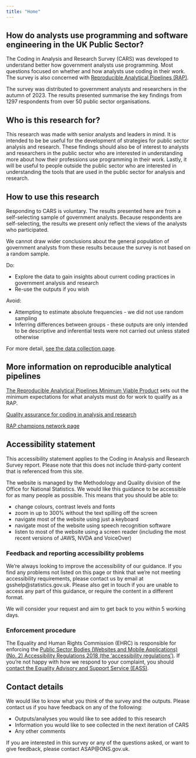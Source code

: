 ```yaml
---
title: "Home"
---
```


## How do analysts use programming and software engineering in the UK Public Sector?

The Coding in Analysis and Research Survey (CARS) was developed to understand better how government analysts use programming. Most questions focused on whether and how analysts use coding in their work. The survey is also concerned with [Reproducible Analytical Pipelines (RAP)](#rap). 

The survey was distributed to government analysts and researchers in the autumn of 2023. The results presented summarise the key findings from 1297 respondents from over 50 public sector organisations.


## Who is this research for?


This research was made with senior analysts and leaders in mind. It is intended to be be useful for the development of strategies for public sector analysis and research. These findings should also be of interest to analysts and researchers in the public sector who are interested in understanding more about how their professions use programming in their work. Lastly, it will be useful to people outside the public sector who are interested in understanding the tools that are used in the public sector for analysis and research.

## How to use this research


Responding to CARS is voluntary. The results presented here are from a self-selecting sample of government analysts. Because respondents are self-selecting, the results we present only reflect the views of the analysts who participated.

We cannot draw wider conclusions about the general population of government analysts from these results because the survey is not based on a random sample.
 
Do:

* Explore the data to gain insights about current coding practices in government analysis and research
* Re-use the outputs if you wish

Avoid:

* Attempting to estimate absolute frequencies - we did not use random sampling
* Inferring differences between groups - these outputs are only intended to be descriptive and inferential tests were not carried out unless stated otherwise

For more detail, [see the data collection page](data_collection.qmd). 

## More information on reproducible analytical pipelines {#rap}

[The Reproducible Analytical Pipelines Minimum Viable Product](https://github.com/best-practice-and-impact/rap_mvp_maturity_guidance/blob/master/Reproducible-Analytical-Pipelines-MVP.md) sets out the minimum expectations for what analysts must do for work to qualify as a RAP.

[Quality assurance for coding in analysis and research](https://best-practice-and-impact.github.io/qa-of-code-guidance/)

[RAP champions network page](https://analysisfunction.civilservice.gov.uk/support/reproducible-analytical-pipelines/reproducible-analytical-pipeline-rap-champions/)


## Accessibility statement

This accessibility statement applies to the Coding in Analysis and Research Survey report. Please note that this does not include third-party content that is referenced from this site.

The website is managed by the Methodology and Quality division of the Office for National Statistics. We would like this guidance to be accessible for as many people as possible. This means that you should be able to:

* change colours, contrast levels and fonts
* zoom in up to 300% without the text spilling off the screen
* navigate most of the website using just a keyboard
* navigate most of the website using speech recognition software
* listen to most of the website using a screen reader (including the most recent versions of JAWS, NVDA and VoiceOver)

### Feedback and reporting accessibility problems

We’re always looking to improve the accessibility of our guidance. If you find any problems not listed on this page or think that we’re not meeting accessibility requirements, please contact us by email at gsshelp@statistics.gov.uk. Please also get in touch if you are unable to access any part of this guidance, or require the content in a different format.

We will consider your request and aim to get back to you within 5 working days.

### Enforcement procedure

The Equality and Human Rights Commission (EHRC) is responsible for enforcing the [Public Sector Bodies (Websites and Mobile Applications) (No. 2) Accessibility Regulations 2018 (the ‘accessibility regulations’)](https://www.legislation.gov.uk/uksi/2018/952/made). If you’re not happy with how we respond to your complaint, you should [contact the Equality Advisory and Support Service (EASS)](https://www.equalityadvisoryservice.com/).

## Contact details

We would like to know what you think of the survey and the outputs. Please contact us if you have feedback on any of the following:

* Outputs/analyses you would like to see added to this research
* Information you would like to see collected in the next iteration of CARS
* Any other comments

If you are interested in this survey or any of the questions asked, or want to give feedback, please contact ASAP@ONS.gov.uk.
